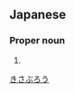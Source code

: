 ==Japanese==
{{ja-kanjitab|き|さぶ|ろう}}

===Proper noun===
{{ja-pos|proper|きさぶろう}}

# {{given name|male|lang=ja}}

[[Category:Japanese male given names|きさぶろう]]
